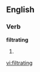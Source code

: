 
==English==

===Verb===
'''filtrating'''

# {{present participle of|[[filtrate]]}}

[[vi:filtrating]]